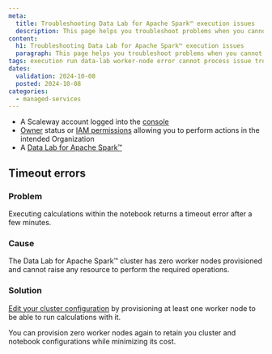 ```yaml
---
meta:
  title: Troubleshooting Data Lab for Apache Spark™ execution issues
  description: This page helps you troubleshoot problems when you cannot execute calculations with your Data Lab for Apache Spark™ cluster
content:
  h1: Troubleshooting Data Lab for Apache Spark™ execution issues
  paragraph: This page helps you troubleshoot problems when you cannot execute calculations with your Data Lab for Apache Spark™ cluster
tags: execution run data-lab worker-node error cannot process issue troubleshooting solution
dates:
  validation: 2024-10-08
  posted: 2024-10-08
categories:
  - managed-services
---
```


<Macro id="requirements" />

- A Scaleway account logged into the [console](https://console.scaleway.com)
- [Owner](/iam/concepts/#owner) status or [IAM permissions](/iam/concepts/#permission) allowing you to perform actions in the intended Organization
- A [Data Lab for Apache Spark™](/data-lab/how-to/create-data-lab/)

## Timeout errors

### Problem

Executing calculations within the notebook returns a timeout error after a few minutes.

### Cause

The Data Lab for Apache Spark™ cluster has zero worker nodes provisioned and cannot raise any resource to perform the required operations.

### Solution

[Edit your cluster configuration](/data-lab/how-to/manage-delete-data-lab/) by provisioning at least one worker node to be able to run calculations with it.

<Message type="note">
You can provision zero worker nodes again to retain you cluster and notebook configurations while minimizing its cost.
</Message>

